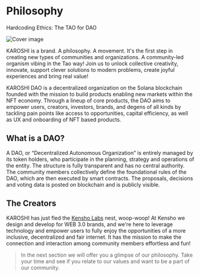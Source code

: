 # Philosophy

Hardcoding Ethics: The TAO for DAO


![Cover image](https://i.imgur.com/mKxFDF5.jpg)
 
KAROSHI is a brand. A philosophy. A movement. It's the first step in creating new types of communities and organizations. A community-led organism vibing in the Tao way! Join us to unlock collective creativity, innovate, support clever solutions to modern problems, create joyful experiences and bring real value!

KAROSHI DAO is a decentralized organization on the Solana blockchain founded with the mission to build products enabling new markets within the NFT economy. Through a lineup of core products, the DAO aims to empower users, creators, investors, brands, and degens of all kinds by tackling pain points like access to opportunities, capital efficiency, as well as UX and onboarding of NFT based products.

## What is a DAO?

A DAO, or “Decentralized Autonomous Organization” is entirely managed by its token holders, who participate in the planning, strategy and operations of the entity. The structure is fully transparent and has no central authority. The community members collectively define the foundational rules of the DAO, which are then executed by smart contracts. The proposals, decisions and voting data is posted on blockchain and is publicly visible.

## The Creators

KAROSHI has just fled the [Kensho Labs](https://kensho-labs.com) nest, woop-woop! At Kensho we design and develop for WEB 3.0 brands, and we're here to leverage technology and empower users to fully enjoy the opportunities of a more inclusive, decentralized and fair internet. It has the mission to make the connection and interaction among community members effortless and fun!

> In the next section we will offer you a glimpse of our philosophy. Take your time and see if you relate to our values and want to be a part of our community.
